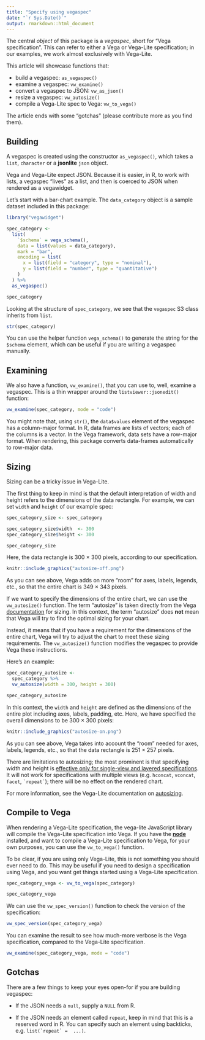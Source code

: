 ```yaml
---
title: "Specify using vegaspec"
date: "`r Sys.Date()`"
output: rmarkdown::html_document
---
```


The central *object* of this package is a *vegaspec*, short for "Vega specification". This can refer to either a Vega or Vega-Lite specification; in our examples, we work almost exclusively with Vega-Lite.

This article will showcase functions that:

- build a vegaspec: `as_vegaspec()`
- examine a vegaspec: `vw_examine()`
- convert a vegaspec to JSON: `vw_as_json()`
- resize a vegaspec: `vw_autosize()`
- compile a Vega-Lite spec to Vega: `vw_to_vega()`

The article ends with some "gotchas" (please contribute more as you find them).

## Building

A vegaspec is created using the constructor `as_vegaspec()`, which takes a `list`, `character` or a **jsonlite** `json` object. 

Vega and Vega-Lite expect JSON. Because it is easier, in R, to work with lists, a vegaspec "lives" as a list, and then is coerced to JSON when rendered as a vegawidget.

Let's start with a bar-chart example. The `data_category` object is a sample dataset included in this package:

```r
library("vegawidget")

spec_category <- 
  list(
    `$schema` = vega_schema(),
    data = list(values = data_category),
    mark = "bar",
    encoding = list(
      x = list(field = "category", type = "nominal"),
      y = list(field = "number", type = "quantitative")
    )
  ) %>%
  as_vegaspec()

spec_category
```

Looking at the structure of `spec_category`, we see that the `vegaspec` S3 class inherits from `list`.

```r
str(spec_category)
```

You can use the helper function `vega_schema()` to generate the string for the `$schema` element, which can be useful if you are writing a vegaspec manually. 

## Examining

We also have a function, `vw_examine()`, that you can use to, well, examine a vegaspec. This is a thin wrapper around the `listviewer::jsonedit()` function:

```r
vw_examine(spec_category, mode = "code")
```

You might note that, using `str()`, the `data$values` element of the vegaspec has a column-major format. In R, data frames are lists of vectors; each of the columns is a vector. In the Vega framework, data sets have a row-major format. When rendering, this package converts data-frames automatically to row-major data. 

## Sizing

Sizing can be a tricky issue in Vega-Lite. 

The first thing to keep in mind is that the default interpretation of width and height refers to the dimensions of the data rectangle. For example, we can set `width` and `height` of our example spec:

```r
spec_category_size <- spec_category

spec_category_size$width  <- 300
spec_category_size$height <- 300

spec_category_size
```

Here, the data rectangle is 300 $\times$ 300 pixels, according to our specification. 

```r
knitr::include_graphics("autosize-off.png")
```

As you can see above, Vega adds on more "room" for axes, labels, legends, etc., so that the entire chart is 349 $\times$ 343 pixels.

If we want to specify the dimensions of the entire chart, we can use the `vw_autosize()` function. The term "autosize" is taken directly from the Vega [documentation](https://vega.github.io/vega-lite/docs/size.html#autosize) for sizing. In this context, the term "autosize" does **not** mean that Vega will try to find the optimal sizing for your chart. 

Instead, it means that if you have a requirement for the dimensions of the entire chart, Vega will try to adjust the chart to meet these sizing requirements. The `vw_autosize()` function modifies the vegaspec to provide Vega these instructions.

Here's an example:

```r
spec_category_autosize <- 
  spec_category %>%
  vw_autosize(width = 300, height = 300)

spec_category_autosize
```

In this context, the `width` and `height` are defined as the dimensions of the entire plot including axes, labels, padding, etc. Here, we have specified the overall dimensions to be 300 $\times$ 300 pixels:

```r
knitr::include_graphics("autosize-on.png")
```

As you can see above, Vega takes into account the "room" needed for axes, labels, legends, etc., so that the data rectangle is 251 $\times$ 257 pixels.

There are limitations to autosizing; the most prominent is that specifying width and height is [effective only for single-view and layered specifications](https://vega.github.io/vega-lite/docs/size.html#limitations). It will not work for specifications with multiple views (e.g. `hconcat`, `vconcat`, `facet`, `` `repeat` ``); there will be no effect on the rendered chart.

For more information, see the Vega-Lite documentation on [autosizing](https://vega.github.io/vega-lite/docs/size.html#autosize).

## Compile to Vega

When rendering a Vega-Lite specification, the vega-lite JavaScript library will compile the Vega-Lite specification into Vega. If you have the [**node**](https://nodejs.org/en/) installed, and want to compile a Vega-Lite specification to Vega, for your own purposes, you can use the `vw_to_vega()` function.

To be clear, if you are using only Vega-Lite, this is not something you should ever need to do. This may be useful if you need to design a specification using Vega, and you want get things started using a Vega-Lite specification.

```r
spec_category_vega <- vw_to_vega(spec_category)

spec_category_vega
```

We can use the `vw_spec_version()` function to check the version of the specification:

```r
vw_spec_version(spec_category_vega)
```

You can examine the result to see how much-more verbose is the Vega specification, compared to the Vega-Lite specification.

```r
vw_examine(spec_category_vega, mode = "code")
```

## Gotchas

There are a few things to keep your eyes open-for if you are building vegaspec: 

- If the JSON needs a `null`, supply a `NULL` from R.

- If the JSON needs an element called `repeat`, keep in mind that this is a reserved word in R. You can specify such an element using backticks, e.g. ``list(`repeat` =  ...)``.



